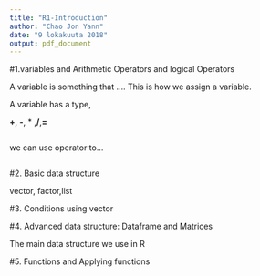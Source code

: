 ```yaml
---
title: "R1-Introduction"
author: "Chao Jon Yann"
date: "9 lokakuuta 2018"
output: pdf_document
---
```


#1.variables and Arithmetic Operators and logical Operators

A variable is something that .... This is how we assign a variable.

A variable has a type, 

**+**, **-**, * ,**/**,**=** 

```r

```

we can use operator to...

```r

```

#2. Basic data structure

vector, factor,list



#3. Conditions using vector



#4. Advanced data structure: Dataframe and Matrices

The main data structure we use in R 

#5. Functions and Applying functions

